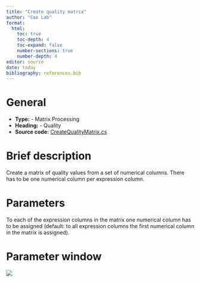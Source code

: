 ```yaml
---
title: "Create quality matrix"
author: "Cox Lab"
format: 
  html:
    toc: true
    toc-depth: 4
    toc-expand: false
    number-sections: true
    number-depth: 4
editor: source
date: today
bibliography: references.bib
---
```


# General

-   **Type:** - Matrix Processing
-   **Heading:** - Quality
-   **Source code:** [CreateQualityMatrix.cs](https://github.com/JurgenCox/perseus-plugins/blob/master/PerseusPluginLib/Quality/CreateQualityMatrix.cs)

# Brief description

Create a matrix of quality values from a set of numerical columns. There has to be one numerical column per expression column.

```{=html}
<!-- This comment and the line above it must be preserved when editing this file!
The recommended sections are these, but they may be changed on a case by case basis.
===== Detailed description =====
===== Parameters =====
===== Theoretical background =====
===== Examples =====
Make changes only below this line! -->
```
# Parameters

To each of the expression columns in the matrix one numerical column has to be assigned (default: to all expression columns the first numerical column in the matrix is assigned).

# Parameter window

![](images/quality-create_quality_matrix-edited.png)
